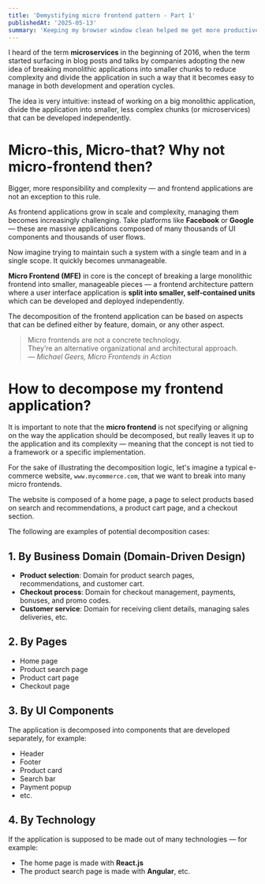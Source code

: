 ```yaml
---
title: 'Demystifying micro frontend pattern - Part 1'
publishedAt: '2025-05-13'
summary: 'Keeping my browser window clean helped me get more productive and less distracted'
---
```


I heard of the term **microservices** in the beginning of 2016, when the term started surfacing in blog posts and talks by companies adopting the new idea of breaking monolithic applications into smaller chunks to reduce complexity and divide the application in such a way that it becomes easy to manage in both development and operation cycles. 

The idea is very intuitive: instead of working on a big monolithic application, divide the application into smaller, less complex chunks (or microservices) that can be developed independently.

# Micro-this, Micro-that? Why not micro-frontend then?

Bigger, more responsibility and complexity — and frontend applications are not an exception to this rule. 

As frontend applications grow in scale and complexity, managing them becomes increasingly challenging. Take platforms like **Facebook** or **Google** — these are massive applications composed of many thousands of UI components and thousands of user flows. 

Now imagine trying to maintain such a system with a single team and in a single scope. It quickly becomes unmanageable.

**Micro Frontend (MFE)** in core is the concept of breaking a large monolithic frontend into smaller, manageable pieces — a frontend architecture pattern where a user interface application is **split into smaller, self-contained units** which can be developed and deployed independently.

The decomposition of the frontend application can be based on aspects that can be defined either by feature, domain, or any other aspect.

> Micro frontends are not a concrete technology.  
> They’re an alternative organizational and architectural approach.  
> — *Michael Geers, Micro Frontends in Action*

# How to decompose my frontend application?

It is important to note that the **micro frontend** is not specifying or aligning on the way the application should be decomposed, but really leaves it up to the application and its complexity — meaning that the concept is not tied to a framework or a specific implementation.

For the sake of illustrating the decomposition logic, let's imagine a typical e-commerce website, `www.mycommerce.com`, that we want to break into many micro frontends. 

The website is composed of a home page, a page to select products based on search and recommendations, a product cart page, and a checkout section.  

The following are examples of potential decomposition cases:

## 1. By Business Domain (Domain-Driven Design)

- **Product selection**: Domain for product search pages, recommendations, and customer cart.  
- **Checkout process**: Domain for checkout management, payments, bonuses, and promo codes.  
- **Customer service**: Domain for receiving client details, managing sales deliveries, etc.

## 2. By Pages

- Home page  
- Product search page  
- Product cart page  
- Checkout page

## 3. By UI Components

The application is decomposed into components that are developed separately, for example:

- Header  
- Footer  
- Product card  
- Search bar  
- Payment popup  
- etc.

## 4. By Technology

If the application is supposed to be made out of many technologies — for example:

- The home page is made with **React.js**  
- The product search page is made with **Angular**, etc.


